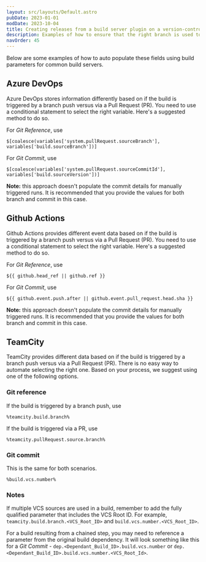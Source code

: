 ```yaml
---
layout: src/layouts/Default.astro
pubDate: 2023-01-01
modDate: 2023-10-04
title: Creating releases from a build server plugin on a version-controlled project
description: Examples of how to ensure that the right branch is used to create the release when using a build server plugin.
navOrder: 45 
---
```


<BuildServerPluginVersionControlFields />

Below are some examples of how to auto populate these fields using build parameters for common build servers.

## Azure DevOps
 
Azure DevOps stores information differently based on if the build is triggered by a branch push versus via a Pull Request (PR). You need to use a conditional statement to select the right variable. Here's a suggested method to do so.

For *Git Reference*, use
```
$[coalesce(variables['system.pullRequest.sourceBranch'], variables['build.sourceBranch'])]
```

For *Git Commit*, use
```
$[coalesce(variables['system.pullRequest.sourceCommitId'], variables['build.sourceVersion'])]
```

**Note:** this approach doesn't populate the commit details for manually triggered runs. It is recommended that you provide the values for both branch and commit in this case.


## Github Actions

Github Actions provides different event data based on if the build is triggered by a branch push versus via a Pull Request (PR). You need to use a conditional statement to select the right variable. Here's a suggested method to do so.

For *Git Reference*, use
```
${{ github.head_ref || github.ref }}
```

For *Git Commit*, use
```
${{ github.event.push.after || github.event.pull_request.head.sha }}
```

**Note:** this approach doesn't populate the commit details for manually triggered runs. It is recommended that you provide the values for both branch and commit in this case.


## TeamCity

TeamCity provides different data based on if the build is triggered by a branch push versus via a Pull Request (PR). There is no easy way to automate selecting the right one. Based on your process, we suggest using one of the following options. 

### Git reference

If the build is triggered by a branch push, use 
```
%teamcity.build.branch%
```
If the build is triggered via a PR, use 
```
%teamcity.pullRequest.source.branch%
```


### Git commit

This is the same for both scenarios.
```
%build.vcs.number%
```

### Notes
If multiple VCS sources are used in a build, remember to add the fully qualified parameter that includes the VCS Root ID. For example, `teamcity.build.branch.<VCS_Root_ID>` and  `build.vcs.number.<VCS_Root_ID>`.

For a build resulting from a chained step, you may need to reference a parameter from the original build dependency. It will look something like this for a *Git Commit* - `dep.<Dependant_Build_ID>.build.vcs.number` or `dep.<Dependant_Build_ID>.build.vcs.number.<VCS_Root_Id>`.